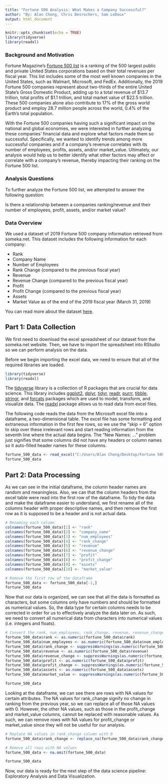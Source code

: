 ---
title: "Fortune 500 Analysis: What Makes a Company Successful?"
author: "By: Alan Cheng, Chris Desrochers, Sam LeDoux"
output: html_document
---

```{r setup, include=FALSE}
knitr::opts_chunk$set(echo = TRUE)
library(tidyverse)
library(readxl)
```

### Background and Motivation

Fortune Magazine's [Fortune 500 list](https://fortune.com/fortune500/) is a ranking of the 500 largest public and private United States corporations based on their total revenues per fiscal year. This list includes some of the most well known companies in the United States, such as Walmart, Microsoft, and FedEx. Additionally, the 2019 Fortune 500 companies represent about two-thirds of the entire United State's Gross Domestic Product, adding up to a total revenue of $13.7 trillion, total profits of $1.1 trillion, and total market value of $22.5 trillion. These 500 companies alone also contribute to 17% of the gross world product and employ 28.7 million people across the world, 0.4% of the Earth's total population. 

With the Fortune 500 companies having such a significant impact on the national and global economies, we were interested in further analyzing these companies' financial data and explore what factors made them so successful. Specifically, we wanted to identify trends among more successful companies and if a company's revenue correlates with its number of employees, profits, assets, and/or market_value. Ultimately, our analysis would help us to better identify what other factors may affect or correlate with a company's revenue, thereby impacting their ranking on the Fortune 500 list.

### Analysis Questions

To further analyze the Fortune 500 list, we attempted to answer the following question:

Is there a relationship between a companies ranking/revenue and their number of employees, profit, assets, and/or market value?

### Data Overview

We used a dataset of 2019 Fortune 500 company information retrieved from someka.net. This dataset includes the following information for each company:

* Rank
* Company Name
* Number of Employees
* Rank Change (compared to the previous fiscal year)
* Revenue
* Revenue Change (compared to the previous fiscal year)
* Profit
* Profit Change (compared to the previous fiscal year)
* Assets
* Market Value as of the end of the 2019 fiscal year (March 31, 2019)

You can read more about the dataset [here](https://www.someka.net/excel-template/fortune-500-excel-list/).

## Part 1: Data Collection

We first need to download the excel spreadsheet of our dataset from the someka.net website. Then, we have to import the spreadsheet into RStudio so we can perform analysis on the data.

Before we begin importing the excel data, we need to ensure that all of the required libraries are loaded.

```{r get_libraries}
library(tidyverse)
library(readxl)
```

The [tidyverse](https://www.tidyverse.org/) library is a collection of R packages that are crucial for data science. This library includes [ggplot2](https://ggplot2.tidyverse.org/), [dplyr](https://dplyr.tidyverse.org/), [tidyr](https://tidyr.tidyverse.org/), [readr](https://readr.tidyverse.org/), [purrr](https://purrr.tidyverse.org/), [tibble](https://tibble.tidyverse.org/), [stringr](https://stringr.tidyverse.org/), and [forcats](https://forcats.tidyverse.org/) packages which are used to model, transform, and visualize data. The [readxl](https://readxl.tidyverse.org/) package allows us to read data from excel files.

The following code reads the data from the Microsoft excel file into a dataframe, a two-dimensional table. The excel file has some formatting and extraneous information in the first few rows, so we use the "skip = 6" option to skip over these irrelevant rows and start reading information from the seventh line where the actual data begins. The "New Names: ..." problem just signifies that some columns did not have any headers or column names so it auto-filled header names for these columns.

```{r read_file}
fortune_500_data <- read_excel("C:/Users/Alan Cheng/Desktop/Fortune 500 US List 2019_Someka V1.xlsx", skip = 6)
fortune_500_data
```

## Part 2: Data Processing

As we can see in the initial dataframe, the column header names are random and meaningless. Also, we can that the column headers from the excel table were read into the first row of the dataframe. To tidy the data and make the dataframe easier to understand, we first rename all of the columns header with proper descriptive names, and then remove the first row as it is supposed to be a header and is not actual data.
```{r renaming}
# Renaming each column
colnames(fortune_500_data)[1] <- "rank"
colnames(fortune_500_data)[2] <- "company_name"
colnames(fortune_500_data)[3] <- "num_employees"
colnames(fortune_500_data)[4] <- "rank_change"
colnames(fortune_500_data)[5] <- "revenue"
colnames(fortune_500_data)[6] <- "revenue_change"
colnames(fortune_500_data)[7] <- "profit"
colnames(fortune_500_data)[8] <- "profit_change"
colnames(fortune_500_data)[9] <- "assets"
colnames(fortune_500_data)[10] <- "market_value"

# Remove the first row of the dataframe
fortune_500_data <- fortune_500_data[-1,]
fortune_500_data
```

Now that our data is organized, we can see that all the data is formatted as characters, but some columns only have numbers and should be formatted as numerical values. So, the data type for certain columns needs to be corrected in order for us to effectively analyze the data later on. As such, we need to convert all numerical data from characters into numerical values (i.e. integers and floats).
```{r typing}
# Convert the rank, num_employees, rank_change, revenue, revenue_change, profit, profit_change, assets, and market_value columns to numerical values.
fortune_500_data$rank <- as.numeric(fortune_500_data$rank)
fortune_500_data$num_employees <- as.numeric(fortune_500_data$num_employees)
fortune_500_data$rank_change <- suppressWarnings(as.numeric(fortune_500_data$rank_change))
fortune_500_data$revenue <- as.numeric(fortune_500_data$revenue)
fortune_500_data$revenue_change <- suppressWarnings(as.numeric(fortune_500_data$revenue_change))
fortune_500_data$profit <- as.numeric(fortune_500_data$profit)
fortune_500_data$profit_change <- suppressWarnings(as.numeric(fortune_500_data$profit_change))
fortune_500_data$assets <- as.numeric(fortune_500_data$assets)
fortune_500_data$market_value <- suppressWarnings(as.numeric(fortune_500_data$market_value))

fortune_500_data
```

Looking at the dataframe, we can see there are rows with NA values for certain attributes. The NA values for rank_change signify no change in ranking from the previous year, so we can replace all of those NA values with 0. However, the other NA values, such as those in the profit_change and market_value columns, cannot be replaced with reasonable values. As such, we can remove rows with NA values for profit_change or market_value since they will not be useful for our analysis.
```{r fix_values}
# Replace NA values in rank_change column with 0
fortune_500_data$rank_change <- replace_na(fortune_500_data$rank_change, 0)

# Remove all rows with NA values
fortune_500_data <- na.omit(fortune_500_data)

fortune_500_data
```

Now, our data is ready for the next step of the data science pipeline: Exploratory Analysis and Data Visualization.
